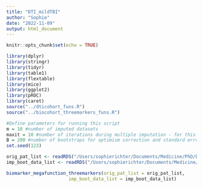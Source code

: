 ```yaml
---
title: "DTI_mildTBI"
author: "Sophie"
date: "2022-11-09"
output: html_document
---
```


```r
knitr::opts_chunk$set(echo = TRUE)
```

```r
library(dplyr)
library(stringr)
library(tidyr)
library(table1)
library(flextable)
library(mice)
library(ggplot2)
library(pROC)
library(caret)
source("../dticohort_funs.R")
source("../biocohort_threemarkers_funs.R")
```


```r
#Define parameters for running this script
m = 10 #number of imputed datasets
maxit = 10 #number of iterations during multiple imputation - for this data convergence observed after 10
B = 200 #number of bootstraps for optimism correction and standard errors
set.seed(123)

```



```r
orig_pat_list <- readRDS("/Users/sophierichter/Documents/Medicine/PhD/DTI_mTBI/RDS_bio/orig_pat_list_GFAP.rds")
imp_boot_data_list <- readRDS("/Users/sophierichter/Documents/Medicine/PhD/DTI_mTBI/RDS_bio/imp_boot_data_list.rds")

```



```r
biomarker_megafunction_threemarkers(orig_pat_list = orig_pat_list,
                       imp_boot_data_list = imp_boot_data_list)
```

